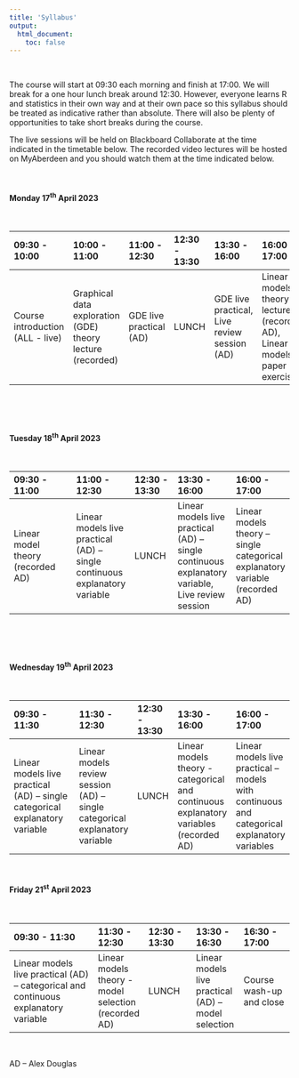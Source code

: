 ```yaml
---
title: 'Syllabus'
output: 
  html_document:
    toc: false
---
```


\  

The course will start at 09:30 each morning and finish at 17:00. We will break for a one hour lunch break around 12:30. However, everyone learns R and statistics in their own way and at their own pace so this syllabus should be treated as indicative rather than absolute. There will also be plenty of opportunities to take short breaks during the course.

The live sessions will be held on Blackboard Collaborate at the time indicated in the timetable below. The recorded video lectures will be hosted on MyAberdeen and you should watch them at the time indicated below.

<!--All teaching will be held in room FN113 in the Fraser Noble building (building No. 7 on [this map](images/uoa_map.png){target="_blank"} on the old Aberdeen campus).
-->

\  

#### Monday 17^th^ April 2023

\  

|09:30 - 10:00 | 10:00 - 11:00 | 11:00 - 12:30 | 12:30 - 13:30 |13:30 - 16:00 | 16:00 - 17:00 |
|:------------|:-------------|:-------------|:-------------|:------------|:-------------|
| Course introduction (ALL - live)  | Graphical data exploration (GDE) theory lecture (recorded) | GDE live practical (AD) | LUNCH |GDE live practical, Live review session (AD)| Linear models theory lectures (recorded AD), Linear models paper exercise |

\  

\  

#### Tuesday 18^th^ April 2023 

\  

|09:30 - 11:00      | 11:00 - 12:30     | 12:30 - 13:30 |13:30 - 16:00    | 16:00 - 17:00|
|:---------------------|:-----------------|:-------------|:---------------|:---------------|
|Linear model theory (recorded AD)|Linear models live practical (AD) – single continuous explanatory variable|LUNCH|Linear models live practical (AD) – single continuous explanatory variable, Live review session|Linear models theory – single categorical explanatory variable (recorded AD)|

\  

\  

#### Wednesday 19^th^ April 2023

\  

|09:30 - 11:30               | 11:30 - 12:30     | 12:30 - 13:30 |13:30 - 16:00    | 16:00 - 17:00      |
|:--------------------------|:-----------------|:-------------|:---------------|:------------------|
|Linear models live practical (AD) – single categorical explanatory variable | Linear models review session (AD) – single categorical explanatory variable| LUNCH |Linear models theory - categorical and continuous explanatory variables (recorded AD)| Linear models live practical – models with continuous and categorical explanatory variables|

\  
<!--
#### Thursday 20^th^ April 2023

\  

|09:30 - 12:30               | 12:30 - 13:30 |13:30 - 15:00    | 15:00 - 17:00      |
|:--------------------------|:-------------|:---------------|:------------------|
|Linear models live practical (AD) – categorical and continuous explanatory variable| LUNCH |Live exercise review session (AD)| Linear models theory - model selection (recorded AD)|

\  
-->

#### Friday 21^st^ April 2023

\  

|09:30 - 11:30               | 11:30 - 12:30 |12:30 - 13:30    | 13:30 - 16:30| 16:30 - 17:00|
|:--------------------------|:-------------|:---------------|:---------------|:----------------|
|Linear models live practical (AD) – categorical and continuous explanatory variable|Linear models theory - model selection (recorded AD)| LUNCH | Linear models live practical (AD) – model selection| Course wash-up and close | 

\  

AD – Alex Douglas 

\  
